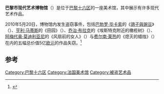 {{Infobox Museum
|name = 巴黎市现代艺术博物馆<br />Musée d'Art Moderne de la Ville de Paris
|image = 
|caption =
|imagesize = 220
|pushpin_map = Paris
|latitude = 48.864422
|longitude = 2.297333
|established = 1961年
|dissolved =
|location = 法国巴黎十六区
|type = [[美术馆|美术馆]]
|visitors = 700,088（2013年）<ref>{{Cite web |url=http://www.scribd.com/document_downloads/215029981?extension=pdf&from=embed&source=embed |title="Visitor Figures 2013: Exhibition & Museum Attendance Survey" |location=London |publisher=''The Art Newspaper'' |date=25 March 2014, Vol. 23, No. 256 |ISSN=0960-6556 |format=PDF}}{{en}}</ref>
|director = Fabrice Hergott
|curator = 
|publictransit = [[耶拿站|耶拿站]]（Iéna，[[巴黎地铁9号线|巴黎地铁9号线]]）
|website = [http://www.paris.fr/portail/Culture/Portal.lut?page_id=6450 官方网站]
}}

'''巴黎市现代艺术博物馆'''（{{lang-fr|Musée d'Art Moderne de la Ville de Paris}}）是位于[[巴黎|巴黎]][[巴黎十六区|十六区]]的一座美术馆，其中展示有许多现代艺术作品。

2010年5月20日，博物馆内发生盗窃事件，包括[[巴勃罗·毕卡索|巴勃罗·毕卡索]]的《[[鴿子與豌豆|鴿子與豌豆]]》（''{{lang|fr|Le pigeon aux petits pois}}''）、[[亨利·马蒂斯|亨利·马蒂斯]]的《田园》（''{{lang|fr|La Pastorale}}''）、[[乔治·布拉克|乔治·布拉克]]的《埃斯特克附近的橄榄树》（''{{lang|fr|L'Olivier Près de l'Estaque}}''）、[[阿梅代奥·莫迪利亚尼|阿梅代奥·莫迪利亚尼]]的《风扇前的女人》（''{{lang|fr|La Femme a l'Eventail}}''）与[[费尔南·莱热|费尔南·莱热]]的《熄灭的蜡烛》（''{{lang|fr|Nature Morte aux Chandeliers}}''）在内的五幅总价值5亿[[欧元|欧元]]的作品失窃。<ref>{{cite web|url=http://www.chinanews.com.cn/cul/news/2010/05-20/2295661.shtml|title=毕加索传世之作在巴黎被盗 5幅画价值5亿欧元|publisher=[[中新网|中新网]]|date=2010-05-20|accessdate=2010-05-20|archive-date=2010-11-29|archive-url=https://web.archive.org/web/20101129092811/http://www.chinanews.com.cn/cul/news/2010/05-20/2295661.shtml|dead-url=no}}</ref>

== 参考 ==
{{Commonscat|Musée d'Art Moderne de la Ville de Paris}}
{{reflist}}

[[Category:巴黎十六区|Category:巴黎十六区]]
[[Category:法国美术馆|Category:法国美术馆]]
[[Category:被盗艺术品|Category:被盗艺术品]]
